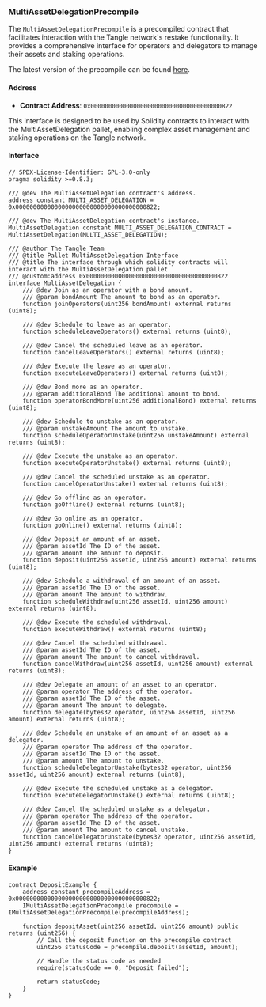 ### MultiAssetDelegationPrecompile

The `MultiAssetDelegationPrecompile` is a precompiled contract that facilitates interaction with the Tangle network's restake functionality. It provides a comprehensive interface for operators and delegators to manage their assets and staking operations.

The latest version of the precompile can be found [here](https://github.com/webb-tools/tangle/blob/main/precompiles/multi-asset-delegation/MultiAssetDelegation.sol).

#### Address

- **Contract Address**: `0x0000000000000000000000000000000000000822`

This interface is designed to be used by Solidity contracts to interact with the MultiAssetDelegation pallet, enabling complex asset management and staking operations on the Tangle network.

#### Interface

```solidity
// SPDX-License-Identifier: GPL-3.0-only
pragma solidity >=0.8.3;

/// @dev The MultiAssetDelegation contract's address.
address constant MULTI_ASSET_DELEGATION = 0x0000000000000000000000000000000000000822;

/// @dev The MultiAssetDelegation contract's instance.
MultiAssetDelegation constant MULTI_ASSET_DELEGATION_CONTRACT = MultiAssetDelegation(MULTI_ASSET_DELEGATION);

/// @author The Tangle Team
/// @title Pallet MultiAssetDelegation Interface
/// @title The interface through which solidity contracts will interact with the MultiAssetDelegation pallet
/// @custom:address 0x0000000000000000000000000000000000000822
interface MultiAssetDelegation {
    /// @dev Join as an operator with a bond amount.
    /// @param bondAmount The amount to bond as an operator.
    function joinOperators(uint256 bondAmount) external returns (uint8);

    /// @dev Schedule to leave as an operator.
    function scheduleLeaveOperators() external returns (uint8);

    /// @dev Cancel the scheduled leave as an operator.
    function cancelLeaveOperators() external returns (uint8);

    /// @dev Execute the leave as an operator.
    function executeLeaveOperators() external returns (uint8);

    /// @dev Bond more as an operator.
    /// @param additionalBond The additional amount to bond.
    function operatorBondMore(uint256 additionalBond) external returns (uint8);

    /// @dev Schedule to unstake as an operator.
    /// @param unstakeAmount The amount to unstake.
    function scheduleOperatorUnstake(uint256 unstakeAmount) external returns (uint8);

    /// @dev Execute the unstake as an operator.
    function executeOperatorUnstake() external returns (uint8);

    /// @dev Cancel the scheduled unstake as an operator.
    function cancelOperatorUnstake() external returns (uint8);

    /// @dev Go offline as an operator.
    function goOffline() external returns (uint8);

    /// @dev Go online as an operator.
    function goOnline() external returns (uint8);

    /// @dev Deposit an amount of an asset.
    /// @param assetId The ID of the asset.
    /// @param amount The amount to deposit.
    function deposit(uint256 assetId, uint256 amount) external returns (uint8);

    /// @dev Schedule a withdrawal of an amount of an asset.
    /// @param assetId The ID of the asset.
    /// @param amount The amount to withdraw.
    function scheduleWithdraw(uint256 assetId, uint256 amount) external returns (uint8);

    /// @dev Execute the scheduled withdrawal.
    function executeWithdraw() external returns (uint8);

    /// @dev Cancel the scheduled withdrawal.
    /// @param assetId The ID of the asset.
    /// @param amount The amount to cancel withdrawal.
    function cancelWithdraw(uint256 assetId, uint256 amount) external returns (uint8);

    /// @dev Delegate an amount of an asset to an operator.
    /// @param operator The address of the operator.
    /// @param assetId The ID of the asset.
    /// @param amount The amount to delegate.
    function delegate(bytes32 operator, uint256 assetId, uint256 amount) external returns (uint8);

    /// @dev Schedule an unstake of an amount of an asset as a delegator.
    /// @param operator The address of the operator.
    /// @param assetId The ID of the asset.
    /// @param amount The amount to unstake.
    function scheduleDelegatorUnstake(bytes32 operator, uint256 assetId, uint256 amount) external returns (uint8);

    /// @dev Execute the scheduled unstake as a delegator.
    function executeDelegatorUnstake() external returns (uint8);

    /// @dev Cancel the scheduled unstake as a delegator.
    /// @param operator The address of the operator.
    /// @param assetId The ID of the asset.
    /// @param amount The amount to cancel unstake.
    function cancelDelegatorUnstake(bytes32 operator, uint256 assetId, uint256 amount) external returns (uint8);
}
```

#### Example

```solidity
contract DepositExample {
    address constant precompileAddress = 0x0000000000000000000000000000000000000822;
    IMultiAssetDelegationPrecompile precompile = IMultiAssetDelegationPrecompile(precompileAddress);

    function depositAsset(uint256 assetId, uint256 amount) public returns (uint256) {
        // Call the deposit function on the precompile contract
        uint256 statusCode = precompile.deposit(assetId, amount);

        // Handle the status code as needed
        require(statusCode == 0, "Deposit failed");

        return statusCode;
    }
}
```
